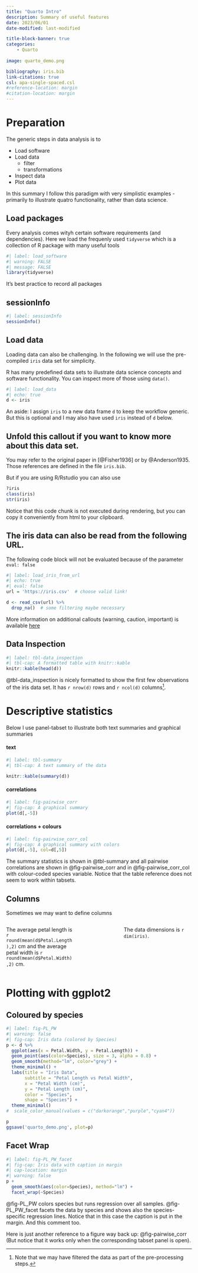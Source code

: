 ```yaml
---
title: "Quarto Intro"
description: Summary of useful features
date: 2023/06/01
date-modified: last-modified

title-block-banner: true
categories: 
    - Quarto
    
image: quarto_demo.png

bibliography: iris.bib
link-citations: true
csl: apa-single-spaced.csl
#reference-location: margin
#citation-location: margin
---
```


# Preparation

The generic steps in data analysis is to

-   Load software
-   Load data
    -   filter
    -   transformations
-   Inspect data
-   Plot data

In this summary I follow this paradigm with very simplistic examples - primarily to illustrate quatro functionality, rather than data science.

## Load packages

Every analysis comes wityh certain software requirements (and dependencies). Here we load the frequenly used `tidyverse` which is a collection of R package with many useful tools

```r
#| label: load_software
#| warning: FALSE
#| message: FALSE
library(tidyverse)
```

It's best practice to record all packages

::: {.callout-tip collapse="true"}
## sessionInfo

```r
#| label: sessionInfo
sessionInfo()
```
:::

## Load data

Loading data can also be challenging. In the following we will use the pre-compiled `iris` data set for simplicity.

::: callout-note
R has many predefined data sets to illustrate data science concepts and software functionality. You can inspect more of those using `data()`.
:::

```r
#| label: load_data
#| echo: true
d <- iris
```

[An aside: I assign `iris` to a new data frame `d` to keep the workflow generic. But this is optional and I may also have used `iris` instead of `d` below.]{.aside}

::: {.callout-caution collapse="true"}
## Unfold this callout if you want to know more about this data set.

You may refer to the original paper in [@Fisher1936] or by @Anderson1935. Those references are defined in the file `iris.bib`.

But if you are using R/Rstudio you can also use

``` r
?iris
class(iris)
str(iris)
```

Notice that this code chunk is not executed during rendering, but you can copy it conveniently from html to your clipboard.
:::

::: {.callout-tip collapse="true"}
## The iris data can also be read from the following URL.

The following code block will not be evaluated because of the parameter `eval: false`

```r
#| label: load_iris_from_url
#| echo: true
#| eval: false
url = 'https://iris.csv'  # choose valid link!

d <- read_csv(url) %>% 
  drop_na()  # some filtering maybe necessary
```
:::

More information on additional callouts (warning, caution, important) is available [here](https://quarto.org/docs/authoring/callouts.html)

## Data Inspection

```r
#| label: tbl-data_inspection
#| tbl-cap: A formatted table with knitr::kable
knitr::kable(head(d))
```

@tbl-data_inspection is nicely formatted to show the first few observations of the iris data set. It has `r nrow(d)` rows and `r ncol(d)` columns[^1].

[^1]: Note that we may have filtered the data as part of the pre-processing steps.

# Descriptive statistics

Below I use panel-tabset to illustrate both text summaries and graphical summaries

::: panel-tabset
#### text

```r
#| label: tbl-summary
#| tbl-cap: A text summary of the data

knitr::kable(summary(d))
```

#### correlations

```r
#| label: fig-pairwise_corr
#| fig-cap: A graphical summary
plot(d[,-5])
```

#### correlations + colours

```r
#| label: fig-pairwise_corr_col
#| fig-cap: A graphical summary with colors
plot(d[,-5], col=d[,5])
```
:::

The summary statistics is shown in @tbl-summary and all pairwise correlations are shown in @fig-pairwise_corr and in @fig-pairwise_corr_col with colour-coded species variable. Notice that the table reference does not seem to work within tabsets.

## Columns

Sometimes we may want to define columns

::: columns
::: {.column width="40%"}
The average petal length is `r round(mean(d$Petal.Length),2)` cm and the average petal width is `r round(mean(d$Petal.Width),2)` cm.
:::

::: {.column width="20%"}
:::

::: {.column width="40%"}
The data dimensions is `r dim(iris)`.
:::
:::

# Plotting with ggplot2

## Coloured by species

```r
#| label: fig-PL_PW
#| warning: false
#| fig-cap: Iris data (colored by Species)
p <- d %>%
  ggplot(aes(x = Petal.Width, y = Petal.Length)) + 
  geom_point(aes(color=Species), size = 3, alpha = 0.8) +
  geom_smooth(method="lm", color="grey") +
  theme_minimal() +
  labs(title = "Iris Data",
       subtitle = "Petal Length vs Petal Width",
       x = "Petal Width (cm)",
       y = "Petal Length (cm)",
       color = "Species",
       shape = "Species") +
  theme_minimal() 
#  scale_color_manual(values = c("darkorange","purple","cyan4")) 

p
ggsave('quarto_demo.png', plot=p)
```

## Facet Wrap

```r
#| label: fig-PL_PW_facet
#| fig-cap: Iris data with caption in margin
#| cap-location: margin
#| warning: false
p +   
  geom_smooth(aes(color=Species), method="lm") +
  facet_wrap(~Species)
```

@fig-PL_PW colors species but runs regression over all samples. @fig-PL_PW_facet facets the data by species and shows also the species-specific regression lines. [Notice that in this case the caption is put in the margin. And this comment too.]{.aside}

Here is just another reference to a figure way back up: @fig-pairwise_corr (But notice that it works only when the corresponding tabset panel is open).

